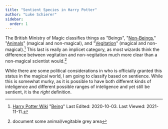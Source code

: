 ```yaml
---
title: "Sentient Species in Harry Potter"
author: "Luke Schierer"
sidebar:
  order: 1
---
```


The British Ministry of Magic classifies things as "Beings", "[Non-Beings],"
"[Animals]" (magical and non-magical), and "[Vegitation]"
(magical and non-magical).[^211111-2]  This last is really an implicet
category, as most wizards think the difference between vegitation and
non-vegitation much more clear than a non-magical scientist would.[^211111-1]

While there are some political considerations in who is officially granted this
status in the magical world, I am going to classify based on sentience.  While
this is somewhat murky, as it is possible to have both different kinds of
inteligence and different possible ranges of inteligence and yet still be
sentient, it is the *right* definition.

[Non-Beings]: <../non-beings>

[Animals]: <../animals>

[Vegitation]: <../vegitation>

[^211111-1]: document some animal/vegitable grey area

[^211111-2]: [Harry Potter Wiki](https://harrypotter.fandom.com/wiki)
    "[Being](https://harrypotter.fandom.com/wiki/Being)"
    Last Edited: 2020-10-03. Last Viewed: 2021-11-11.
